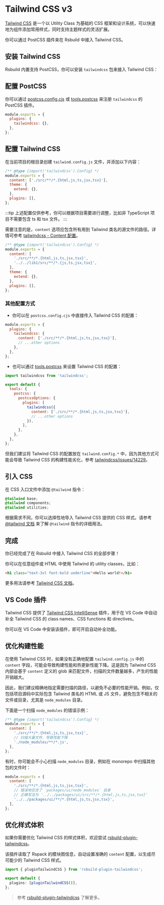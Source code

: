 # Tailwind CSS v3

[Tailwind CSS](https://v3.tailwindcss.com/) 是一个以 Utility Class 为基础的 CSS 框架和设计系统，可以快速地为组件添加常用样式，同时支持主题样式的灵活扩展。

你可以通过 PostCSS 插件来在 Rsbuild 中接入 Tailwind CSS。

## 安装 Tailwind CSS

Rsbuild 内置支持 PostCSS，你可以安装 `tailwindcss` 包来接入 Tailwind CSS：


<PackageManagerTabs command="add tailwindcss@^3 -D" />

## 配置 PostCSS

你可以通过 [postcss.config.cjs](https://npmjs.com/package/postcss-loader#config) 或 [tools.postcss](/config/tools/postcss) 来注册 `tailwindcss` 的 PostCSS 插件。

```js title="postcss.config.cjs"
module.exports = {
  plugins: {
    tailwindcss: {},
  },
};
```

## 配置 Tailwind CSS

在当前项目的根目录创建 `tailwind.config.js` 文件，并添加以下内容：

```js title="tailwind.config.js"
/** @type {import('tailwindcss').Config} */
module.exports = {
  content: ['./src/**/*.{html,js,ts,jsx,tsx}'],
  theme: {
    extend: {},
  },
  plugins: [],
};
```

:::tip
上述配置仅供参考，你可以根据项目需要进行调整，比如非 TypeScript 项目不需要包含 ts 和 tsx 文件。
:::

需要注意的是，`content` 选项应包含所有用到 Tailwind 类名的源文件的路径。详情可参考 [tailwindcss - Content 配置](https://v3.tailwindcss.com/docs/content-configuration)。

```js title="tailwind.config.js"
/** @type {import('tailwindcss').Config} */
module.exports = {
  content: [
    './src/**/*.{html,js,ts,jsx,tsx}',
    '../../lib1/src/**/*.{js,ts,jsx,tsx}',
  ],
  theme: {
    extend: {},
  },
  plugins: [],
};
```

### 其他配置方式

- 你可以在 `postcss.config.cjs` 中直接传入 Tailwind CSS 的配置：

```js title="postcss.config.cjs"
module.exports = {
  plugins: {
    tailwindcss: {
      content: ['./src/**/*.{html,js,ts,jsx,tsx}'],
      // ...other options
    },
  },
};
```

- 也可以通过 [tools.postcss](/config/tools/postcss) 来设置 Tailwind CSS 的配置：

```js title="rsbuild.config.js"
import tailwindcss from 'tailwindcss';

export default {
  tools: {
    postcss: {
      postcssOptions: {
        plugins: [
          tailwindcss({
            content: ['./src/**/*.{html,js,ts,jsx,tsx}'],
            // ...other options
          }),
        ],
      },
    },
  },
};
```

但我们建议将 Tailwind CSS 的配置放在 `tailwind.config.*` 中，因为其他方式可能会导致 Tailwind CSS 的构建性能劣化，参考 [tailwindcss/issues/14229](https://github.com/tailwindlabs/tailwindcss/issues/14229)。

## 引入 CSS

在 CSS 入口文件中添加 `@tailwind` 指令：

```css title="main.css"
@tailwind base;
@tailwind components;
@tailwind utilities;
```

根据需求不同，你可以选择性地导入 Tailwind CSS 提供的 CSS 样式。请参考 [@tailwind 文档](https://v3.tailwindcss.com/docs/functions-and-directives#tailwind) 来了解 `@tailwind` 指令的详细用法。

## 完成

你已经完成了在 Rsbuild 中接入 Tailwind CSS 的全部步骤！

你可以在任意组件或 HTML 中使用 Tailwind 的 utility classes，比如：

```html
<h1 class="text-3xl font-bold underline">Hello world!</h1>
```

更多用法请参考 [Tailwind CSS 文档](https://v3.tailwindcss.com/)。

## VS Code 插件

Tailwind CSS 提供了 [Tailwind CSS IntelliSense](https://github.com/tailwindlabs/tailwindcss-intellisense) 插件，用于在 VS Code 中自动补全 Tailwind CSS 的 class names、CSS functions 和 directives。

你可以在 VS Code 中安装该插件，即可开启自动补全功能。

## 优化构建性能

在使用 Tailwind CSS 时，如果没有正确地配置 `tailwind.config.js` 中的 `content` 字段，可能会导致构建性能和热更新性能下降。这是因为 Tailwind CSS 内部会基于 `content` 定义的 glob 来匹配文件，扫描的文件数量越多，产生的性能开销越大。

因此，我们建议精确地指定需要扫描的路径，以避免不必要的性能开销。例如，仅包括项目源码中实际包含 Tailwind 类名的 HTML 或 JS 文件，避免包含不相关的文件或目录，尤其是 `node_modules` 目录。

下面是一个扫描 `node_modules` 的错误示例：

```js title="tailwind.config.js"
/** @type {import('tailwindcss').Config} */
module.exports = {
  content: [
    './src/**/*.{html,js,ts,jsx,tsx}',
    // 扫描大量文件，导致性能下降
    './node_modules/**/*.js',
  ],
};
```

有时，你可能会不小心扫描 `node_modules` 目录，例如在 monorepo 中扫描其他包的文件时：

```js title="tailwind.config.js"
module.exports = {
  content: [
    './src/**/*.{html,js,ts,jsx,tsx}',
    // 错误地包含了 `packages/ui/node_modules` 目录
    // 正确写法为 '../../packages/ui/src/**/*.{html,js,ts,jsx,tsx}'
    '../../packages/ui/**/*.{html,js,ts,jsx,tsx}',
  ],
};
```

## 优化样式体积

如果你需要优化 Tailwind CSS 的样式体积，欢迎尝试 [rsbuild-plugin-tailwindcss](https://github.com/rspack-contrib/rsbuild-plugin-tailwindcss)。

该插件读取了 Rspack 的模块图信息，自动设置准确的 `content` 配置，以生成尽可能少的 Tailwind CSS 样式。

```ts title="rsbuild.config.ts"
import { pluginTailwindCSS } from 'rsbuild-plugin-tailwindcss';

export default {
  plugins: [pluginTailwindCSS()],
};
```

> 参考 [rsbuild-plugin-tailwindcss](https://github.com/rspack-contrib/rsbuild-plugin-tailwindcss) 了解更多。
